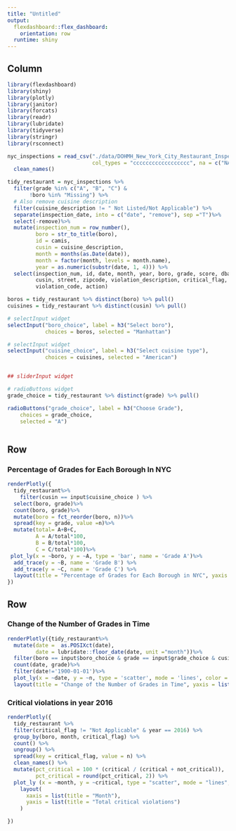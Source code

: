 ```yaml
---
title: "Untitled"
output: 
  flexdashboard::flex_dashboard:
    orientation: row
  runtime: shiny
---
```



Column {.sidebar}
-----------------------------------------------------------------------

```r
library(flexdashboard)
library(shiny)
library(plotly)
library(janitor)
library(forcats)
library(readr)
library(lubridate)
library(tidyverse)
library(stringr)
library(rsconnect)

nyc_inspections = read_csv("./data/DOHMH_New_York_City_Restaurant_Inspection_Results.csv.gz",
                           col_types = "cccccccccccccccccc", na = c("NA", "N/A")) %>%
  clean_names() 

tidy_restaurant = nyc_inspections %>%  
  filter(grade %in% c("A", "B", "C") & 
       !boro %in% "Missing") %>% 
  # Also remove cuisine description
  filter(cuisine_description != " Not Listed/Not Applicable") %>%
  separate(inspection_date, into = c("date", "remove"), sep ="T")%>%
  select(-remove)%>%
  mutate(inspection_num = row_number(),
         boro = str_to_title(boro),
         id = camis,
         cusin = cuisine_description,
         month = months(as.Date(date)),
         month = factor(month, levels = month.name),
         year = as.numeric(substr(date, 1, 4))) %>% 
  select(inspection_num, id, date, month, year, boro, grade, score, dba, 
         cusin, street, zipcode, violation_description, critical_flag, inspection_type,
         violation_code, action)
```



```r
boros = tidy_restaurant %>% distinct(boro) %>% pull()
cuisines = tidy_restaurant %>% distinct(cusin) %>% pull()

# selectInput widget
selectInput("boro_choice", label = h3("Select boro"),
            choices = boros, selected = "Manhattan")

# selectInput widget
selectInput("cuisine_choice", label = h3("Select cuisine type"),
            choices = cuisines, selected = "American")


## sliderInput widget

# radioButtons widget
grade_choice = tidy_restaurant %>% distinct(grade) %>% pull()

radioButtons("grade_choice", label = h3("Choose Grade"),
    choices = grade_choice, 
    selected = "A")



```


Row
-----------------------------------------------------------------------

### Percentage of Grades for Each Borough In NYC

```r

renderPlotly({
  tidy_restaurant%>%
    filter(cusin == input$cuisine_choice ) %>%
  select(boro, grade)%>%
  count(boro, grade)%>%
  mutate(boro = fct_reorder(boro, n))%>%
  spread(key = grade, value =n)%>%
  mutate(total= A+B+C,
         A = A/total*100,
         B = B/total*100,
         C = C/total*100)%>%
 plot_ly(x = ~boro, y = ~A, type = 'bar', name = 'Grade A')%>% 
  add_trace(y = ~B, name = 'Grade B') %>% 
  add_trace(y = ~C, name = 'Grade C') %>% 
  layout(title = "Percentage of Grades for Each Borough in NYC", yaxis = list(title = 'Percentage (%)'), barmode = "stack")
})
```

Row {.tabset .tabset-fade}
-----------------------------------------------------------------------

### Change of the Number of Grades in Time

```r
renderPlotly({tidy_restaurant%>%
  mutate(date =  as.POSIXct(date),
         date = lubridate::floor_date(date, unit ="month"))%>%
  filter(boro == input$boro_choice & grade == input$grade_choice & cusin == input$cuisine_choice)%>%
  count(date, grade)%>%
  filter(date!='1900-01-01')%>%  
  plot_ly(x = ~date, y = ~n, type = 'scatter', mode = 'lines', color = ~grade)%>%
  layout(title = "Change of the Number of Grades in Time", yaxis = list(title = "Freq of Grades"), xaxis = list(title = "Time")) })
```

###  Critical violations in year 2016

```r
renderPlotly({
  tidy_restaurant %>%
  filter(critical_flag != "Not Applicable" & year == 2016) %>%
  group_by(boro, month, critical_flag) %>%
  count() %>% 
  ungroup() %>%
  spread(key = critical_flag, value = n) %>%
  clean_names() %>% 
  mutate(pct_critical = 100 * (critical / (critical + not_critical)),
         pct_critical = round(pct_critical, 2)) %>%
  plot_ly (x = ~month, y = ~critical, type = "scatter", mode = "lines", color = ~boro) %>%
    layout(
      xaxis = list(title = "Month"),
      yaxis = list(title = "Total critical violations")
    )

})
```

